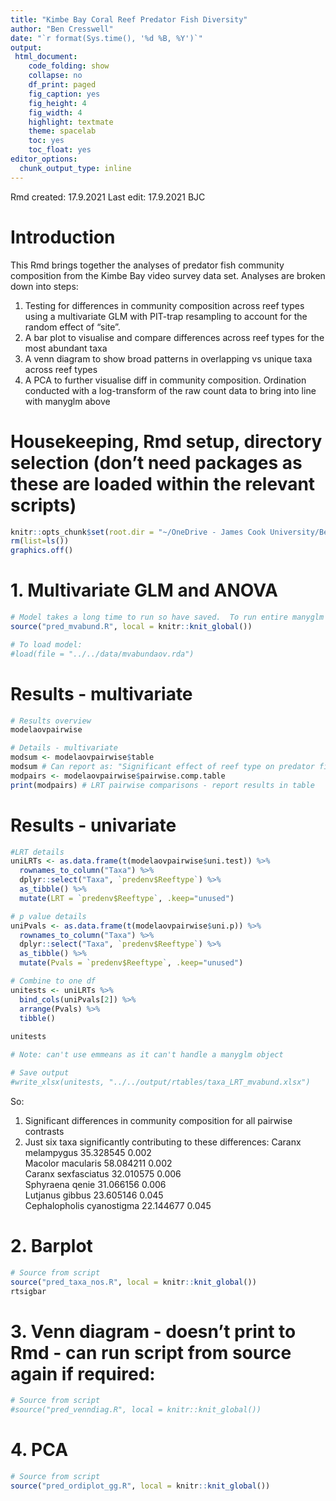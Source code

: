 ```yaml
---
title: "Kimbe Bay Coral Reef Predator Fish Diversity"
author: "Ben Cresswell"
date: "`r format(Sys.time(), '%d %B, %Y')`"
output: 
 html_document:
    code_folding: show
    collapse: no
    df_print: paged
    fig_caption: yes
    fig_height: 4
    fig_width: 4
    highlight: textmate
    theme: spacelab
    toc: yes
    toc_float: yes
editor_options: 
  chunk_output_type: inline
---
```

Rmd created: 17.9.2021
Last edit: 17.9.2021 BJC


# Introduction
This Rmd brings together the analyses of predator fish community composition from the Kimbe Bay video survey data set.
Analyses are broken down into steps:

1. Testing for differences in community composition across reef types using a multivariate GLM with PIT-trap resampling to account for the random effect of "site".
2. A bar plot to visualise and compare differences across reef types for the most abundant taxa
3. A venn diagram to show broad patterns in overlapping vs unique taxa across reef types
4. A PCA to further visualise diff in community composition. Ordination conducted with a log-transform of the raw count data to bring into line with manyglm above


# Housekeeping, Rmd setup, directory selection (don't need packages as these are loaded within the relevant scripts)
```r
knitr::opts_chunk$set(root.dir = "~/OneDrive - James Cook University/Ben PhD/Data & analysis/KimbePreds/code/PredDiversity", echo = TRUE)
rm(list=ls())
graphics.off()
```



# 1. Multivariate GLM and ANOVA
```r
# Model takes a long time to run so have saved.  To run entire manyglm script and re-run model:
source("pred_mvabund.R", local = knitr::knit_global())

# To load model:
#load(file = "../../data/mvabundaov.rda")
```

# Results - multivariate
```r
# Results overview
modelaovpairwise

# Details - multivariate
modsum <- modelaovpairwise$table 
modsum # Can report as: "Significant effect of reef type on predator fish communities (LRT=507, P=0.02)
modpairs <- modelaovpairwise$pairwise.comp.table 
print(modpairs) # LRT pairwise comparisons - report results in table
```

# Results - univariate 
```r

#LRT details
uniLRTs <- as.data.frame(t(modelaovpairwise$uni.test)) %>% 
  rownames_to_column("Taxa") %>% 
  dplyr::select("Taxa", `predenv$Reeftype`) %>% 
  as_tibble() %>% 
  mutate(LRT = `predenv$Reeftype`, .keep="unused")

# p value details
uniPvals <- as.data.frame(t(modelaovpairwise$uni.p)) %>% 
  rownames_to_column("Taxa") %>% 
  dplyr::select("Taxa", `predenv$Reeftype`) %>% 
  as_tibble() %>% 
  mutate(Pvals = `predenv$Reeftype`, .keep="unused")

# Combine to one df
unitests <- uniLRTs %>%
  bind_cols(uniPvals[2]) %>% 
  arrange(Pvals) %>% 
  tibble()
  
unitests

# Note: can't use emmeans as it can't handle a manyglm object

# Save output
#write_xlsx(unitests, "../../output/rtables/taxa_LRT_mvabund.xlsx")
```

So:

1. Significant differences in community composition for all pairwise contrasts
2. Just six taxa significantly contributing to these differences: 
Caranx melampygus	            35.328545	0.002		
Macolor macularis	            58.084211	0.002		
Caranx sexfasciatus	          32.010575	0.006		
Sphyraena qenie	              31.066156	0.006		
Lutjanus gibbus             	23.605146	0.045		
Cephalopholis cyanostigma	    22.144677	0.045


# 2. Barplot
```r
# Source from script
source("pred_taxa_nos.R", local = knitr::knit_global())
rtsigbar
```


# 3. Venn diagram - doesn't print to Rmd - can run script from source again if required:
```r
# Source from script
#source("pred_venndiag.R", local = knitr::knit_global())
```


# 4. PCA

```r
# Source from script
source("pred_ordiplot_gg.R", local = knitr::knit_global())





```












